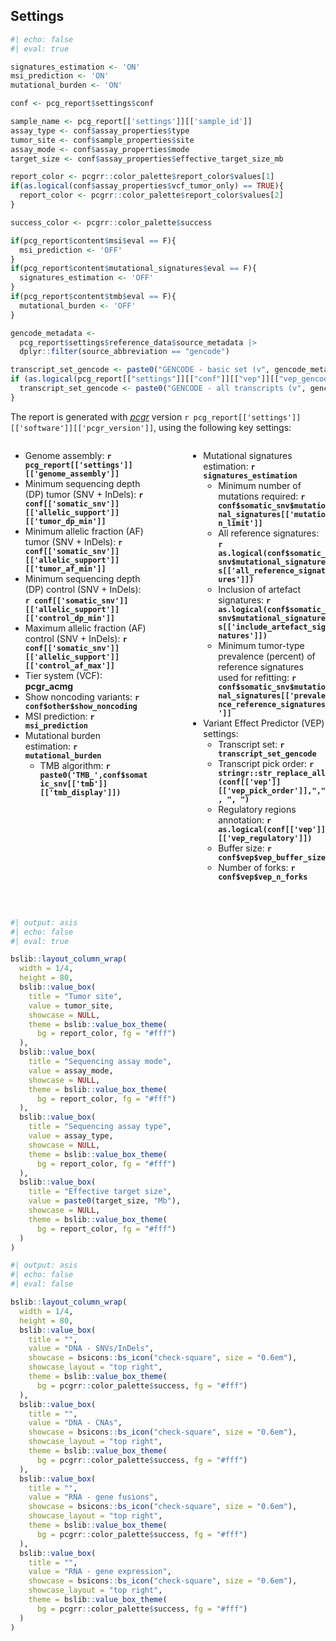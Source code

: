 ## Settings

```r
#| echo: false
#| eval: true

signatures_estimation <- 'ON'
msi_prediction <- 'ON'
mutational_burden <- 'ON'

conf <- pcg_report$settings$conf

sample_name <- pcg_report[['settings']][['sample_id']]
assay_type <- conf$assay_properties$type
tumor_site <- conf$sample_properties$site
assay_mode <- conf$assay_properties$mode
target_size <- conf$assay_properties$effective_target_size_mb

report_color <- pcgrr::color_palette$report_color$values[1]
if(as.logical(conf$assay_properties$vcf_tumor_only) == TRUE){
  report_color <- pcgrr::color_palette$report_color$values[2]
}

success_color <- pcgrr::color_palette$success

if(pcg_report$content$msi$eval == F){
  msi_prediction <- 'OFF'
}
if(pcg_report$content$mutational_signatures$eval == F){
  signatures_estimation <- 'OFF'
}
if(pcg_report$content$tmb$eval == F){
  mutational_burden <- 'OFF'
}

gencode_metadata <- 
  pcg_report$settings$reference_data$source_metadata |>
  dplyr::filter(source_abbreviation == "gencode")

transcript_set_gencode <- paste0("GENCODE - basic set (v", gencode_metadata$source_version, ")")
if (as.logical(pcg_report[["settings"]][["conf"]][["vep"]][["vep_gencode_basic"]]) == F) {
  transcript_set_gencode <- paste0("GENCODE - all transcripts (v", gencode_metadata$source_version, ")")
}
```

The report is generated with _[pcgr](https://github.com/sigven/pcgr)_ version `r pcg_report[['settings']][['software']][['pcgr_version']]`, using the following key settings:

:::: {.columns}

::: {.column width="47.5%"}
* Genome assembly: __`r pcg_report[['settings']][['genome_assembly']]`__
* Minimum sequencing depth (DP) tumor (SNV + InDels): __`r conf[['somatic_snv']][['allelic_support']][['tumor_dp_min']]`__
* Minimum allelic fraction (AF) tumor (SNV + InDels): __`r conf[['somatic_snv']][['allelic_support']][['tumor_af_min']]`__
* Minimum sequencing depth (DP) control (SNV + InDels): __`r conf[['somatic_snv']][['allelic_support']][['control_dp_min']]`__
* Maximum allelic fraction (AF) control (SNV + InDels): __`r conf[['somatic_snv']][['allelic_support']][['control_af_max']]`__
* Tier system (VCF): __pcgr_acmg__
* Show noncoding variants: __`r conf$other$show_noncoding `__
* MSI prediction: __`r msi_prediction`__
* Mutational burden estimation: __`r mutational_burden`__
  * TMB algorithm: __`r paste0('TMB_',conf$somatic_snv[['tmb']][['tmb_display']])`__ 
:::

::: {.column width="5%"}
<!-- empty column to create gap -->
:::

::: {.column width="47.5%"}
* Mutational signatures estimation: __`r signatures_estimation`__
  * Minimum number of mutations required: __`r conf$somatic_snv$mutational_signatures[['mutation_limit']]`__
  * All reference signatures: __`r as.logical(conf$somatic_snv$mutational_signatures[['all_reference_signatures']])`__
  * Inclusion of artefact signatures: __`r as.logical(conf$somatic_snv$mutational_signatures[['include_artefact_signatures']])`__
  * Minimum tumor-type prevalence (percent) of reference signatures used for refitting: __`r conf$somatic_snv$mutational_signatures[['prevalence_reference_signatures']]`__
* Variant Effect Predictor (VEP) settings:
  * Transcript set: __`r transcript_set_gencode`__
  * Transcript pick order: __`r stringr::str_replace_all(conf[['vep']][['vep_pick_order']],",", ", ")`__
  * Regulatory regions annotation: __`r as.logical(conf[['vep']][['vep_regulatory']])`__
  * Buffer size: __`r conf$vep$vep_buffer_size`__
  * Number of forks: __`r conf$vep$vep_n_forks`__

:::

::::

<br>


```r
#| output: asis
#| echo: false
#| eval: true

bslib::layout_column_wrap(
  width = 1/4,
  height = 80,
  bslib::value_box(
    title = "Tumor site",
    value = tumor_site,
    showcase = NULL,
    theme = bslib::value_box_theme(
      bg = report_color, fg = "#fff")
  ),
  bslib::value_box(
    title = "Sequencing assay mode",
    value = assay_mode,
    showcase = NULL,
    theme = bslib::value_box_theme(
      bg = report_color, fg = "#fff")
  ),
  bslib::value_box(
    title = "Sequencing assay type",
    value = assay_type,
    showcase = NULL,
    theme = bslib::value_box_theme(
      bg = report_color, fg = "#fff")
  ),
  bslib::value_box(
    title = "Effective target size",
    value = paste0(target_size, "Mb"),
    showcase = NULL,
    theme = bslib::value_box_theme(
      bg = report_color, fg = "#fff")
  )
)
```

```r
#| output: asis
#| echo: false
#| eval: false

bslib::layout_column_wrap(
  width = 1/4,
  height = 80,
  bslib::value_box(
    title = "",
    value = "DNA - SNVs/InDels",
    showcase = bsicons::bs_icon("check-square", size = "0.6em"),
    showcase_layout = "top right",
    theme = bslib::value_box_theme(
      bg = pcgrr::color_palette$success, fg = "#fff")
  ),
  bslib::value_box(
    title = "",
    value = "DNA - CNAs",
    showcase = bsicons::bs_icon("check-square", size = "0.6em"),
    showcase_layout = "top right",
    theme = bslib::value_box_theme(
      bg = pcgrr::color_palette$success, fg = "#fff")
  ),
  bslib::value_box(
    title = "",
    value = "RNA - gene fusions",
    showcase = bsicons::bs_icon("check-square", size = "0.6em"),
    showcase_layout = "top right",
    theme = bslib::value_box_theme(
      bg = pcgrr::color_palette$success, fg = "#fff")
  ),
  bslib::value_box(
    title = "",
    value = "RNA - gene expression",
    showcase = bsicons::bs_icon("check-square", size = "0.6em"),
    showcase_layout = "top right",
    theme = bslib::value_box_theme(
      bg = pcgrr::color_palette$success, fg = "#fff")
  )
)
```



